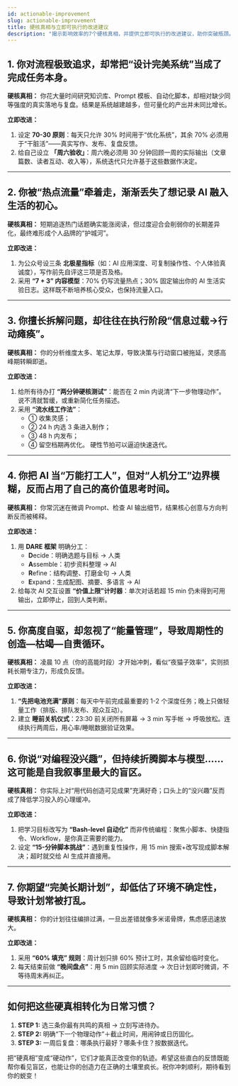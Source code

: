 ```yaml
---
id: actionable-improvement
slug: actionable-improvement
title: 硬核真相与立即可执行的改进建议
description: "揭示影响效率的7个硬核真相，并提供立即可执行的改进建议，助你突破瓶颈。"
---
```


## 1. 你对流程极致追求，却常把“设计完美系统”当成了完成任务本身。

**硬核真相：** 你花大量时间研究知识库、Prompt 模板、自动化脚本，却相对缺少同等强度的真实落地与复盘。结果是系统越建越多，但可量化的产出并未同比增长。

**立即改进：**

1.  设定 **70-30 原则**：每天只允许 30% 时间用于“优化系统”，其余 70% 必须用于“干脏活”——真实写作、发布、复盘反馈。
2.  给自己设立 **「周六验收」**：周六晚必须用 30 分钟回顾一周的实际输出（文章篇数、读者互动、收入等），系统迭代只允许基于这些数据作决定。

---

## 2. 你被“热点流量”牵着走，渐渐丢失了想记录 AI 融入生活的初心。

**硬核真相：** 短期追逐热门话题确实能涨阅读，但过度迎合会削弱你的长期差异化，最终难形成个人品牌的“护城河”。

**立即改进：**

1.  为公众号设三条 **北极星指标**（如：AI 应用深度、可复制操作性、个人体验真诚度），写作前先自评这三项是否及格。
2.  采用 **“7 + 3” 内容模型**：70% 仍写流量热点；30% 固定输出你的 AI 生活实验日志。这样既不断培养核心受众，也保持流量入口。

---

## 3. 你擅长拆解问题，却往往在执行阶段“信息过载→行动瘫痪”。

**硬核真相：** 你的分析维度太多、笔记太厚，导致决策与行动窗口被拖延，灵感高峰期转瞬即逝。

**立即改进：**

1.  给所有待办打 **“两分钟硬核测试”**：能否在 2 min 内说清“下一步物理动作”。说不清就暂缓，或重新简化任务描述。
2.  采用 **“流水线工作法”**：
    *   ① 收集灵感；
    *   ② 24 h 内选 3 条进入制作；
    *   ③ 48 h 内发布；
    *   ④ 留空档期再优化。
    硬性节拍可以逼迫快速迭代。

---

## 4. 你把 AI 当“万能打工人”，但对“人机分工”边界模糊，反而占用了自己的高价值思考时间。

**硬核真相：** 你常沉迷在微调 Prompt、检查 AI 输出细节，结果核心创意与方向判断反而被稀释。

**立即改进：**

1.  用 **DARE 框架** 明确分工：
    *   **D**ecide：明确选题与目标 → 人类
    *   **A**ssemble：初步资料整理 → AI
    *   **R**efine：结构调整、打磨金句 → 人类
    *   **E**xpand：生成配图、摘要、多语言 → AI
2.  给每次 AI 交互设置 **“价值上限”计时器**：单次对话若超 15 min 仍未得到可用输出，立即停止，回到人类判断。

---

## 5. 你高度自驱，却忽视了“能量管理”，导致周期性的创造—枯竭—自责循环。

**硬核真相：** 凌晨 10 点（你的高能时段）才开始冲刺，看似“夜猫子效率”，实则损耗长期专注力，形成负反馈。

**立即改进：**

1.  **“先把电池充满”原则**：每天中午前完成最重要的 1-2 个深度任务；晚上只做轻量工作（排版、排队发布、观众互动）。
2.  建立 **睡前关机仪式**：23:30 前关闭所有屏幕 → 3 min 写手帐 → 呼吸放松。连续执行两周后，用心率/睡眠数据验证效果。

---

## 6. 你说“对编程没兴趣”，但持续折腾脚本与模型……这可能是自我叙事里最大的盲区。

**硬核真相：** 你实际上对“用代码创造可见成果”充满好奇；口头上的“没兴趣”反而成了降低学习投入的心理缓冲。

**立即改进：**

1.  把学习目标改写为 **“Bash-level 自动化”** 而非传统编程：聚焦小脚本、快捷指令、Workflow，是你真正需要的能力。
2.  设定 **“15-分钟脚本挑战”**：遇到重复性操作，用 15 min 搜索+改写现成脚本解决；超时就交给 AI 生成并直接用。

---

## 7. 你期望“完美长期计划”，却低估了环境不确定性，导致计划常被打乱。

**硬核真相：** 你的计划往往编排过满，一旦出差错就像多米诺骨牌，焦虑感迅速放大。

**立即改进：**

1.  采用 **“60% 填充” 规则**：周计划只排 60% 预计工时，其余留给临时变化。
2.  每天结束前做 **“晚间盘点”**：用 5 min 回顾实际进度 → 次日计划即时微调，不等待周末再纠正。

---

## 如何把这些硬真相转化为日常习惯？

1.  **STEP 1:** 选三条你最有共鸣的真相 → 立刻写进待办。
2.  **STEP 2:** 明确“下一个物理动作”＋截止时间，用闹钟或日历固化。
3.  **STEP 3:** 一周后复盘：哪条执行最好？哪条卡住？按数据迭代。

把“硬真相”变成“硬动作”，它们才能真正改变你的轨迹。希望这些直白的反馈既能帮你看见盲区，也能让你的创造力在正确的土壤里疯长。祝你冲刺顺利，期待看到你的蜕变！